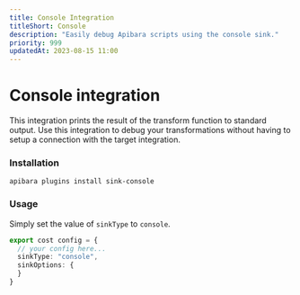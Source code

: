 ```yaml
---
title: Console Integration
titleShort: Console
description: "Easily debug Apibara scripts using the console sink."
priority: 999
updatedAt: 2023-08-15 11:00
---
```


# Console integration

This integration prints the result of the transform function to standard
output. Use this integration to debug your transformations without having
to setup a connection with the target integration.


### Installation

```
apibara plugins install sink-console
```

### Usage

Simply set the value of `sinkType` to `console`.

```ts
export cost config = {
  // your config here...
  sinkType: "console",
  sinkOptions: {
  }
}
```
